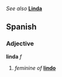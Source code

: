 ''See also'' '''[[Linda]]'''

==Spanish==
===Adjective===
'''linda''' ''f''

#''feminine of'' '''[[lindo]]'''